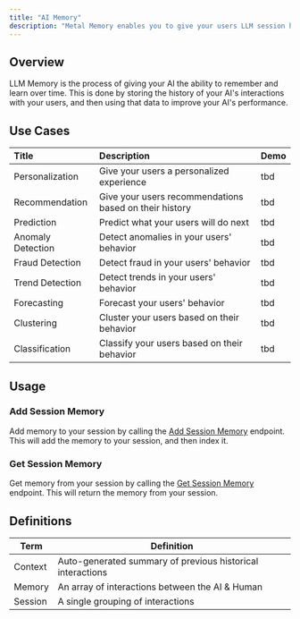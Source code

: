```yaml
---
title: "AI Memory"
description: "Metal Memory enables you to give your users LLM session history."
---
```


## Overview
LLM Memory is the process of giving your AI the ability to remember and learn over time. This is done by storing the history of your AI's interactions with your users, and then using that data to improve your AI's performance.

## Use Cases

| Title | Description | Demo
| :--- | :--- | :--- |
| Personalization | Give your users a personalized experience | tbd |
| Recommendation | Give your users recommendations based on their history | tbd |
| Prediction | Predict what your users will do next | tbd |
| Anomaly Detection | Detect anomalies in your users' behavior | tbd |
| Fraud Detection | Detect fraud in your users' behavior | tbd |
| Trend Detection | Detect trends in your users' behavior | tbd |
| Forecasting | Forecast your users' behavior | tbd |
| Clustering | Cluster your users based on their behavior | tbd |
| Classification | Classify your users based on their behavior | tbd |


## Usage

### Add Session Memory

Add memory to your session by calling the [Add Session Memory](/api-reference/memory/post-memory) endpoint. This will add the memory to your session, and then index it.

### Get Session Memory

Get memory from your session by calling the [Get Session Memory](/api-reference/memory/get-memory) endpoint. This will return the memory from your session.


## Definitions

| Term | Definition |
| --- | --- |
| Context | Auto-generated summary of previous historical interactions |
| Memory |An array of interactions between the AI & Human |
| Session | A single grouping of interactions |
